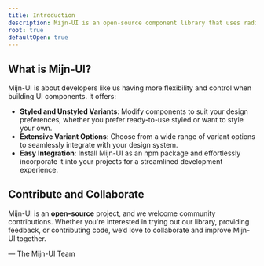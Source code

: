 ```yaml
---
title: Introduction
description: Mijn-UI is an open-source component library that uses radix and tailwind for styling, inspired by ShadCN UI.
root: true
defaultOpen: true
---
```



## What is Mijn-UI?

Mijn-UI is about developers like us having more flexibility and control when building UI components. It offers:

- **Styled and Unstyled Variants**: Modify components to suit your design preferences, whether you prefer ready-to-use styled or want to style your own.
- **Extensive Variant Options**: Choose from a wide range of variant options to seamlessly integrate with your design system.
- **Easy Integration**: Install Mijn-UI as an npm package and effortlessly incorporate it into your projects for a streamlined development experience.

<KeyFeaturesPlayground />

## Contribute and Collaborate

Mijn-UI is an **open-source** project, and we welcome community contributions. Whether you're interested in trying out our library, providing feedback, or contributing code, we’d love to collaborate and improve Mijn-UI together.

— The Mijn-UI Team
